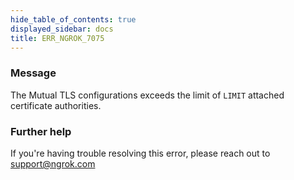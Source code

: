 ```yaml
---
hide_table_of_contents: true
displayed_sidebar: docs
title: ERR_NGROK_7075
---
```




### Message

The Mutual TLS configurations exceeds the limit of `LIMIT` attached certificate authorities.

<ErrorDetails error="err_ngrok_7075" />

### Further help

If you're having trouble resolving this error, please reach out to [support@ngrok.com](mailto:support@ngrok.com?subject=Help%20with%20ERR_NGROK_7075)
